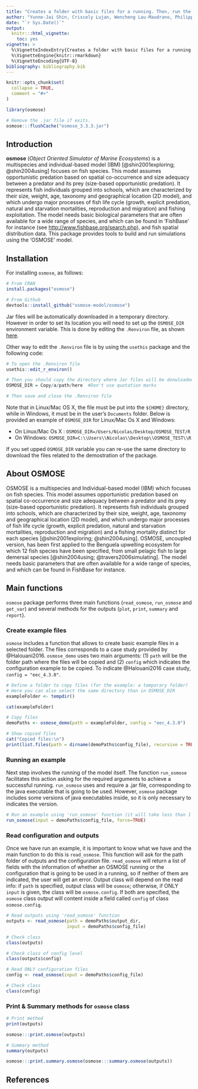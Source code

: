 ```yaml
---
title: "Creates a folder with basic files for a running. Then, run the model and read the outputs."
author: "Yunne-Jai Shin, Criscely Lujan, Wencheng Lau-Maudrano, Philippe Verley, Ricardo Oliveros-Ramos, Nicolas Barrier & Laure Velez (2020)"
date: "`r Sys.Date()`"
output:
  knitr:::html_vignette:
    toc: yes
vignette: >
  %\VignetteIndexEntry{Creates a folder with basic files for a running. Then, run the model and read the outputs.}
  %\VignetteEngine{knitr::rmarkdown}
  %\VignetteEncoding{UTF-8}
bibliography: bibliography.bib
---
```


```r
knitr::opts_chunk$set(
  collapse = TRUE,
  comment = "#>"
)
```

```r
library(osmose)
```

```r
# Remove the .jar file if exits.
osmose:::flushCache("osmose_3.3.3.jar")
```

## Introduction

**osmose** (*Object Oriented Simulator of Marine Ecosystems*) is a multispecies and individual-based model (IBM) [@shin2001exploring; @shin2004using] focuses on fish species. This model assumes opportunistic predation based on spatial co-occurrence and size adequacy between a predator and its prey (size-based opportunistic predation). It represents fish individuals grouped into schools, which are characterized by their size, weight, age, taxonomy and geographical location (2D model), and which undergo major processes of fish life cycle (growth, explicit predation, natural and starvation mortalities, reproduction and migration) and fishing exploitation. The model needs basic biological parameters that are often available for a wide range of species, and which can be found in 'FishBase' for instance (see <http://www.fishbase.org/search.php>), and fish spatial distribution data. This package provides tools to build and run simulations using the 'OSMOSE' model.


## Installation

For installing `osmose`, as follows:

```r
# From CRAN
install.packages("osmose")

# From Github
devtools::install_github("osmose-model/osmose")
```

Jar files will be automatically downloaded in a temporary directory. However in order to set its location you will need to set up the `OSMOSE_DIR` environment variable. This is done by editing the `.Renviron` file, as shown [here](https://cran.r-project.org/package=startup).

Other way to edit the `.Renviron` file is by using the `usethis` package and the following code:

```r
# To open the .Renviron file
usethis::edit_r_environ()

# Then you should copy the directory where Jar files will be donwloaded. For example:
OSMOSE_DIR = Copy/a/path/here  #Don't use quotation marks

# Then save and close the .Renviron file
```

Note that in Linux/Mac OS X, the file
must be put into the `${HOME}` directory, while in Windows, it must be in the user's `Documents` folder. Below is provided an example of `OSMOSE_DIR` for Linux/Mac Os X and Windows:

- On Linux/Mac Os X : `OSMOSE_DIR=/Users/Nicolas/Desktop/OSMOSE_TEST/R`
- On Windows: `OSMOSE_DIR=C:\\Users\\Nicolas\\Desktop\\OSMOSE_TEST\\R`

If you set upped `OSMOSE_DIR` variable you can re-use the same directory to download the files related to the demostration of the package.

## About OSMOSE
OSMOSE is a multispecies and Individual-based model (IBM) which focuses on fish species. This model assumes opportunistic predation based on spatial co-occurrence and size adequacy between a predator and its prey (size-based opportunistic predation). It represents fish individuals grouped into schools, which are characterized by their size, weight, age, taxonomy and geographical location (2D model), and which undergo major processes of fish life cycle (growth, explicit predation, natural and starvation mortalities, reproduction and migration) and a fishing mortality distinct for each species [@shin2001exploring; @shin2004using]. OSMOSE, uncoupled version, has been first applied to the Benguela upwelling ecosystem for which 12 fish species have been specified, from small pelagic fish to large demersal species [@shin2004using; @travers2006simulating]. The model needs basic parameters that are often available for a wide range of species, and which can be found in FishBase for instance.

## Main functions

`osmose` package performs three main functions (`read_osmose`, `run_osmose` and `get_var`) and several methods for the outputs (`plot`, `print`, `summary` and `report`). 

### Create example files
`osmose` includes a function that allows to create basic example files in a selected folder. The files corresponds to a case study provided by @Halouani2016. `osmose_demo` uses two main arguments: (1) `path` will be the folder path where the files will be copied and (2) `config` which indicates the configuration example to be copied. To indicate @Halouani2016 case study, `config = "eec_4.3.0"`.

```r
# Define a folder to copy files (for the example: a temporary folder)
# Here you can also select the same directory than in OSMOSE_DIR 
exampleFolder <- tempdir()

cat(exampleFolder)
```

```r
# Copy files
demoPaths <- osmose_demo(path = exampleFolder, config = "eec_4.3.0")
```

```r
# Show copied files
cat("Copied files:\n")
print(list.files(path = dirname(demoPaths$config_file), recursive = TRUE))
```

### Running an example
Next step involves the running of the model itself. The function `run_osmose` facilitates this action asking for the required arguments to achieve a successful running. `run_osmose` uses and require a .jar file, corresponding to the java executable that is going to be used. However, `osmose` package includes some versions of java executables inside, so it is only necessary to indicates the version.

```r
# Run an example using 'run_osmose' function (it will take less than 1 min)
run_osmose(input = demoPaths$config_file, force=TRUE)
```

### Read configuration and outputs
Once we have run an example, it is important to know what we have and the main function to do this is `read_osmose`. This function will ask for the path folder of outputs and the configuration file. `read_osmose` will return a list of fields with the information of whether an OSMOSE running or the configuration that is going to be used in a running, so if neither of them are indicated, the user will get an error. Output class will depend on the read info: if `path` is specified, output class will be `osmose`; otherwise, if ONLY `input` is given, the class will be `osmose.config`. If both are specified, the `osmose` class output will content inside a field called `config` of class `osmose.config`.

```r
# Read outputs using 'read_osmose' function
outputs <- read_osmose(path = demoPaths$output_dir, 
                       input = demoPaths$config_file)

# Check class
class(outputs)

# Check class of config level
class(outputs$config)

# Read ONLY configuration files
config <- read_osmose(input = demoPaths$config_file)

# Check class
class(config)
```

### Print & Summary methods for `osmose` class
```r
# Print method
print(outputs)
```

```r
osmose:::print.osmose(outputs)
```

```r
# Summary method
summary(outputs)
```

```r
osmose:::print.summary.osmose(osmose:::summary.osmose(outputs))
```

## References
